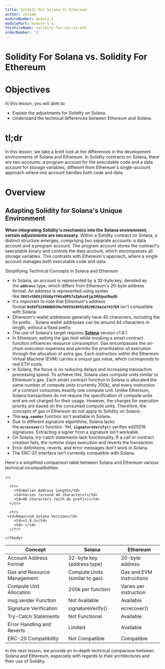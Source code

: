```yaml
---
title: Soldity For Solana Vs Ethereum
author: shivam
moduleNumber: module-1
modulePart: module-1-a
thisFileName: solidity-for-sol-vs-eth
orderNumber: '2'
---
```


# Solidity For Solana vs. Solidity For Ethereum

# Objectives

In this lesson, you will able to:

- Explain the adjustments for Solidity on Solana.
- Understand the technical differences between Ethereum and Solana.

# tl;dr

In this lesson, we take a brief look at the differences in the development environments of Solana and Ethereum. In Solidity contracts on Solana, there are two accounts: a program account for the executable code and a data account for storage variables, different from Ethereum's single-account approach where one account handles both code and data.

# Overview

## Adapting Solidity for Solana's Unique Environment

**When integrating Solidity's mechanics into the Solana environment, certain adjustments are necessary**. Within a Solidity contract on Solana, a distinct structure emerges, comprising two separate accounts: a data account and a program account. The program account stores the contract's executable binary and controls the data account, which encompasses all storage variables. This contrasts with Ethereum's approach, where a single account manages both executable code and data.

Simplifying Technical Concepts in Solana and Ethereum

- In Solana, an account is represented by a 32-byte key, denoted as the **`address`** type, which differs from Ethereum's 20-byte address format. An address is represented using syntax like **`36VtvSbE6jVGGQytYWSaDPG7uZphaxEjpJHUUpuUbq4D`**.
- It's important to note that Ethereum's address format **`0xE0f5206BBD039e7b0592d8918820024e2a7437b9`** isn't compatible with Solana.
- Ethereum's wallet addresses generally have 40 characters, including the 0x prefix. , Solana wallet addresses can be around 44 characters in length, without a fixed prefix.
- The use of Solana's target requires **[Solana](https://www.solana.com/)** version v1.8.1.
- In Ethereum, setting the gas limit while invoking a smart contract function influences resource consumption. Gas encompasses the on-chain execution expenses and permits the prioritization of execution through the allocation of extra gas. Each instruction within the Ethereum Virtual Machine (EVM) carries a unique gas value, which corresponds to real ETH costs.
- In Solana, the focus is on reducing delays and increasing transaction processing speed. To achieve this, Solana uses compute units similar to Ethereum's gas. Each smart contract function in Solana is allocated the same number of compute units (currently 200k), and every instruction of a contract consumes exactly one compute unit. Unlike Ethereum, Solana transactions do not require the specification of compute units and are not charged for their usage. However, the charges for execution priority are based on the consumed compute units. Therefore, the concepts of gas in Ethereum do not apply to Solidity on Solana.
- The **`msg.sender`** function isn't available in Solana.
- Due to different signature algorithms, Solana lacks the **`ecrecover()`** function. Yet, **`signatureVerify()`** verifies ed25519 signatures. Extracting a signer from a signature isn't workable.
- On Solana, try-catch statements lack functionality. If a call or contract creation fails, the runtime stops execution and reverts the transaction.
- Error definitions, reverts, and error messages don't work in Solana.
- The ERC-20 interface isn't currently compatible with Solana.


Here's a simplified comparison table between Solana and Ethereum various technical incompatibilities:

<>
<table>
    <thead>
      <tr>
        <th>Concept</th>
        <th>Solana</th>
        <th>Ethereum</th>
      </tr>
    </thead>
    <tbody>
      <tr>
        <td>Account Address Format</td>
        <td>32-byte key (address type)</td>
        <td>20-byte address</td>
      </tr>

      <tr>
        <td>Wallet Address Length</td>
        <td>Varies (around 44 characters)</td>
        <td>40 characters (with 0x prefix)</td>
      </tr>

      <tr>
     <td>Required Solana Version</td>
        <td>v1.8.1</td>
        <td>-</td>
      </tr>

 <tr>
     <td>Gas and Resource Management</td>
        <td>Compute Units (similar to gas)</td>
        <td>Gas and EVM instructions</td>
      </tr>

 <tr>
     <td>Compute Unit Allocation</td>
        <td>200k per function</td>
        <td>Varies per instruction </td>
      </tr>

 <tr>
     <td>msg.sender Function</td>
        <td> Not Available</td>
        <td>Available</td>
      </tr>

 <tr>
     <td>Signature Verification</td>
        <td>signatureVerify()</td>
        <td>ecrecover()</td>
      </tr>

 <tr>
     <td>Try-Catch Statements</td>
        <td>Not Functional</td>
        <td>Available</td>
      </tr>

 <tr>
     <td>Error Handling and Reverts</td>
        <td>Limited</td>
        <td>Available</td>
      </tr>

 <tr>
     <td>ERC-20 Compatibility</td>
        <td>Not Compatible</td>
        <td>Compatible</td>
      </tr>


    </tbody>
  </table>
  </>


In the next lesson, we provide an in-depth technical comparison between Solana and Ethereum, especially with regards to their architectures and their use of Solidity.